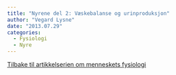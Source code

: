 ```yaml
---
title: "Nyrene del 2: Væskebalanse og urinproduksjon"
author: "Vegard Lysne"
date: "2013.07.29"
categories: 
  - Fysiologi
  - Nyre
---
```


[Tilbake til artikkelserien om menneskets fysiologi](../../fysiologi.html)
